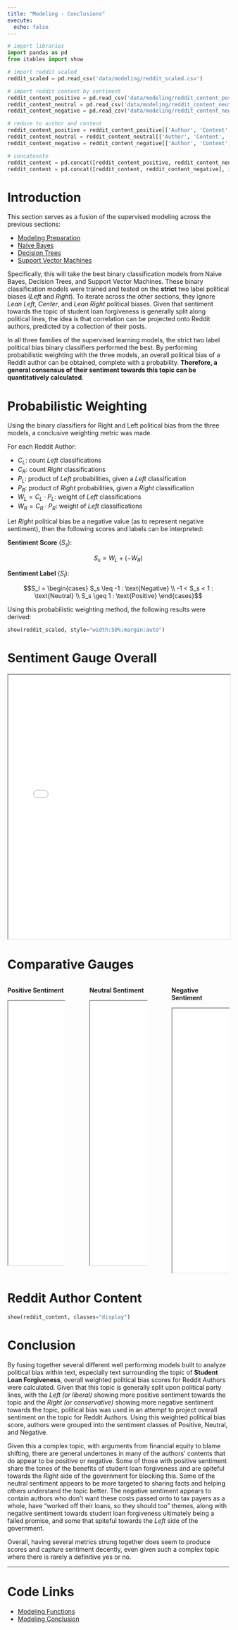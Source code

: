 ```yaml
---
title: "Modeling - Conclusions"
execute:
  echo: false
---
```



```python
# import libraries
import pandas as pd
from itables import show

# import reddit scaled
reddit_scaled = pd.read_csv('data/modeling/reddit_scaled.csv')

# import reddit content by sentiment
reddit_content_positive = pd.read_csv('data/modeling/reddit_content_positive.csv')
reddit_content_neutral = pd.read_csv('data/modeling/reddit_content_neutral.csv')
reddit_content_negative = pd.read_csv('data/modeling/reddit_content_negative.csv')

# reduce to author and content
reddit_content_positive = reddit_content_positive[['Author', 'Content', 'Sentiment Score', 'Sentiment Label']]
reddit_content_neutral = reddit_content_neutral[['Author', 'Content', 'Sentiment Score', 'Sentiment Label']]
reddit_content_negative = reddit_content_negative[['Author', 'Content', 'Sentiment Score', 'Sentiment Label']]

# concatenate
reddit_content = pd.concat([reddit_content_positive, reddit_content_neutral], ignore_index=True)
reddit_content = pd.concat([reddit_content, reddit_content_negative], ignore_index=True)

```

# Introduction

This section serves as a fusion of the supervised modeling across the previous sections:

- [Modeling Preparation](modeling_prep.qmd)
- [Naive Bayes](modeling_nb.qmd)
- [Decision Trees](modeling_dt.qmd)
- [Support Vector Machines](modeling_svm.qmd)

Specifically, this will take the best binary classification models from Naive Bayes, Decision Trees, and Support Vector Machines. These binary classification models were trained and tested on the **strict** two label political biases (*Left* and *Right*). To iterate across the other sections, they ignore *Lean Left*, *Center*, and *Lean Right* political biases. Given that sentiment towards the topic of student loan forgiveness is generally split along political lines, the idea is that correlation can be projected onto Reddit authors, predicted by a collection of their posts.

In all three families of the supervised learning models, the strict two label political bias binary classifiers performed the best. By performing probabilistic weighting with the three models, an overall political bias of a Reddit author can be obtained, complete with a probability. **Therefore, a general consensus of their sentiment towards this topic can be quantitatively calculated**.


# Probabilistic Weighting

Using the binary classifiers for Right and Left political bias from the three models, a conclusive weighting metric was made.

For each Reddit Author:

- $C_L$: count *Left* classifications
- $C_R$: count *Right* classifications
- $P_L$: product of *Left* probabilities, given a *Left* classification
- $P_R$: product of *Right* probabilities, given a *Right* classification
- $W_L = C_L \cdot P_L$: weight of *Left* classifications
- $W_R = C_R \cdot P_R$: weight of *Left* classifications

Let *Right* political bias be a negative value (as to represent negative sentiment), then the following scores and labels can be interpreted:

**Sentiment Score** ($S_s$):

$$S_s = W_L + (-W_R)$$

**Sentiment Label** ($S_l$):

$$S_l = \begin{cases} S_s \leq -1 : \text{Negative} \\ -1 < S_s < 1 : \text{Neutral} \\ S_s \geq 1 : \text{Positive} \end{cases}$$

Using this probabilistic weighting method, the following results were derived:

```python
show(reddit_scaled, style="width:50%;margin:auto")
```

# Sentiment Gauge Overall

```{=html}
<iframe src="images/modeling/sentiment_gauge_overall.html" width="100%" height="600px"></iframe>
```

# Comparative Gauges

::: columns
::: {.column width=30%}

**Positive Sentiment**

```{=html}
<iframe src="images/modeling/sentiment_gauge_positive.html" width="100%" height="600px"></iframe>
```

:::

::: {.column width=3%}
:::

::: {.column width=30%}

**Neutral Sentiment**

```{=html}
<iframe src="images/modeling/sentiment_gauge_neutral.html" width="100%" height="600px"></iframe>
```

:::

::: {.column width=3%}
:::

::: {.column width=30%}

**Negative Sentiment**

```{=html}
<iframe src="images/modeling/sentiment_gauge_negative.html" width="100%" height="600px"></iframe>
```

:::
:::

# Reddit Author Content

```python
show(reddit_content, classes="display")
```

# Conclusion

By fusing together several different well performing models built to analyze political bias within text, especially text surrounding the topic of **Student Loan Forgiveness**, overall weighted political bias scores for Reddit Authors were calculated. Given that this topic is generally split upon political party lines, with the *Left (or liberal)* showing more positive sentiment towards the topic and the *Right (or conservative)* showing more negative sentiment towards the topic, political bias was used in an attempt to project overall sentiment on the topic for Reddit Authors. Using this weighted political bias score, authors were grouped into the sentiment classes of Positive, Neutral, and Negative.

Given this a complex topic, with arguments from financial equity to blame shifting, there are general undertones in many of the authors' contents that do appear to be positive or negative. Some of those with positive sentiment share the tones of the benefits of student loan forgiveness and are spiteful towards the *Right* side of the government for blocking this. Some of the neutral sentiment appears to be more targeted to sharing facts and helping others understand the topic better. The negative sentiment appears to contain authors who don't want these costs passed onto to tax payers as a whole, have "worked off their loans, so they should too" themes, along with negative sentiment towards student loan forgiveness ultimately being a failed promise, and some that spiteful towards the *Left* side of the government.

Overall, having several metrics strung together does seem to produce scores and capture sentiment decently,  even given such a complex topic where there is rarely a definitive yes or no.


---

# Code Links

- [Modeling Functions](https://github.com/Student-Loan-Forgiveness/Student-Loan-Forgiveness/blob/main/scripts/modeling/modeling_functions.py)
- [Modeling Conclusion](https://github.com/Student-Loan-Forgiveness/Student-Loan-Forgiveness/blob/main/scripts/modeling/modeling_conclusions.py)
